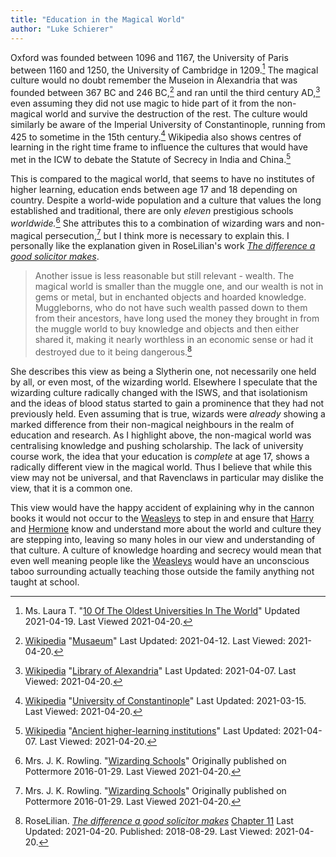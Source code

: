```yaml
---
title: "Education in the Magical World"
author: "Luke Schierer"
---
```


Oxford was founded between 1096 and 1167, the University of Paris between 1160
and 1250, the University of Cambridge in 1209.[^210420-3] The magical culture
would no doubt remember the Museion in Alexandria that was founded between 367
BC and 246 BC,[^210420-4] and ran until the third century AD,[^210420-5]
even assuming they did not use magic to hide part of it from the non-magical
world and survive the destruction of the rest.  The culture would similarly be
aware of the Imperial University of Constantinople, running from 425 to sometime
in the 15th century.[^210420-6] Wikipedia also shows centres of learning in
the right time frame to influence the cultures that would have met in the ICW to
debate the Statute of Secrecy in India and China.[^210420-7]

This is compared to the magical world, that seems to have no institutes of
higher learning, education ends between age 17 and 18 depending on country.
Despite a world-wide population and a culture that values the long established
and traditional, there are only *eleven* prestigious schools
*worldwide.*[^210420-8]  She attributes this to a combination of wizarding
wars and non-magical persecution,[^210420-9] but I think more is necessary to
explain this.  I personally like the explanation given in RoseLilian's work _[The
difference a good solicitor makes][tdgsm-1]_.

> Another issue is less reasonable but still relevant - wealth. The magical
> world is smaller than the muggle one, and our wealth is not in gems or metal,
> but in enchanted objects and hoarded knowledge. Muggleborns, who do not have
> such wealth passed down to them from their ancestors, have long used the money
> they brought in from the muggle world to buy knowledge and objects and then
> either shared it, making it nearly worthless in an economic sense or had it
> destroyed due to it being dangerous.[^210420-10]

She describes this view as being a Slytherin one, not necessarily one held by
all, or even most, of the wizarding world.  Elsewhere I speculate that the
wizarding culture radically changed with the ISWS, and that isolationism and the
ideas of blood status started to gain a prominence that they had not previously
held.  Even assuming that is true, wizards were *already* showing a marked
difference from their non-magical neighbours in the realm of education and
research.  As I highlight above, the non-magical world was centralising
knowledge and pushing scholarship.  The lack of university course work, the idea
that your education is *complete* at age 17, shows a radically different view in
the magical world.  Thus I believe that while this view may not be universal,
and that Ravenclaws in particular may dislike the view, that it is a common one.

This view would have the happy accident of explaining why in the cannon books it
would not occur to the [Weasleys] to step in and ensure that [Harry] and
[Hermione] know and understand more about the world and culture they are stepping
into, leaving so many holes in our view and understanding of that culture.  A
culture of knowledge hoarding and secrecy would mean that even well meaning people
like the [Weasleys] would have an unconscious taboo surrounding actually teaching
those outside the family anything not taught at school.

[Weasleys]: <../../people/weasley>

[Harry]: <../../people/potter/harry_james>

[Hermione]: <../../people/granger/hermione_jean>

[tdgsm-1]: <https://www.fanfiction.net/s/13049901>

[^210420-3]: Ms. Laura T.
    "[10 Of The Oldest Universities In The World](https://www.topuniversities.com/blog/10-oldest-universities-world)"
    Updated 2021-04-19.  Last Viewed 2021-04-20.

[^210420-4]: [Wikipedia](https://en.wikipedia.org/)
    "[Musaeum](https://en.wikipedia.org/wiki/Musaeum)"
    Last Updated: 2021-04-12. Last Viewed: 2021-04-20.

[^210420-5]: [Wikipedia](https://en.wikipedia.org/)
    "[Library of Alexandria](https://en.wikipedia.org/wiki/Library_of_Alexandria)"
    Last Updated: 2021-04-07. Last Viewed: 2021-04-20.

[^210420-6]: [Wikipedia](https://en.wikipedia.org/)
    "[University of Constantinople](https://en.wikipedia.org/wiki/University_of_Constantinople)"
    Last Updated: 2021-03-15. Last Viewed: 2021-04-20.

[^210420-7]: [Wikipedia](https://en.wikipedia.org/)
    "[Ancient higher-learning institutions](https://en.wikipedia.org/wiki/Ancient_higher-learning_institutions)"
    Last Updated: 2021-04-07. Last Viewed: 2021-04-20.

[^210420-8]: Mrs. J. K. Rowling.
    "[Wizarding Schools](https://www.wizardingworld.com/writing-by-jk-rowling/wizarding-schools)"
    Originally published on Pottermore 2016-01-29. Last Viewed 2021-04-20.

[^210420-9]: Mrs. J. K. Rowling.
    "[Wizarding Schools](https://www.wizardingworld.com/writing-by-jk-rowling/wizarding-schools)"
    Originally published on Pottermore 2016-01-29. Last Viewed 2021-04-20.

[^210420-10]: RoseLilian.
    _[The difference a good solicitor makes](https://www.fanfiction.net/s/13049901)_
    [Chapter 11](https://www.fanfiction.net/s/13049901/11/The-difference-a-good-solicitor-makes)
    Last Updated: 2021-04-20. Published: 2018-08-29. Last Viewed: 2021-04-20.

